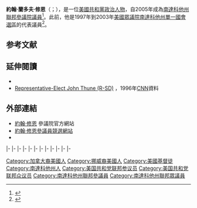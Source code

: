 {{noteTA
|1=zh-hans:伦道夫;zh-hant:蘭多夫;
}}
{{Expand|time=2015-08-05T17:09:22+00:00}}
{{请求翻译|time=2015-08-05T17:09:22+00:00}}
{{Infobox officeholder
|name         = 約翰·修恩<br>John Thune
|image        = John Thune 117th Congress portrait.jpg
|office       = [[美国参议院政党领袖|參議院多數黨黨鞭]]
|leader       = [[米奇·麥康諾|米奇·麥康諾]]
|term_start   = 2019年1月3日
|term_end     = 2021年1月20日
|predecessor  = [[約翰·康寧|約翰·康寧]]
|successor    = [[迪克·德賓|迪克·德賓]]
|jr/sr1       = 聯邦參議員
|state1      = [[南達科他州|南達科他州]]
|alongside1    = [[邁克·朗茲|邁克·朗茲]]
|term_start1   = 2005年1月3日
|term_end1     = 
|predecessor1  = [[湯姆·達施勒|湯姆·達施勒]]
|successor1    = 
|office2      = {{le|美國參議院商業、科學和運輸委員會|United States Senate Committee on Commerce, Science, and Transportation|參議院商業委員會}}主席
|term_start2  = 2015年1月3日
|term_end2    = 
|predecessor2= [[傑伊·洛克斐勒|傑伊·洛克斐勒]]
|successor2   = 
|office3      = {{le|美國參議院共和黨會議主席|Republican Conference Chairman of the United States Senate|參議院共和黨會議主席}}
|term_start3  = 2012年1月26日
|term_end3    = 
|predecessor3 = [[拉馬爾·亞歷山大|拉馬爾·亞歷山大]]
|successor3   = 
|state4       = [[南達科他州|南達科他州]]
|district4    = [[南達科他州單一國會選區|一]]
|term_start4  = 1997年1月3日
|term_end4    = 2003年1月3日
|predecessor4 = [[蒂姆·約翰遜_(南達科他州政治人物)|蒂姆·約翰遜]]
|successor4   = {{le|比爾·詹克洛|Bill Janklow}}
|birth_name   = 約翰·蘭多夫·圖恩<br>John Randolph Thune
|birth_date   = {{birth date and age|1961|1|7}}
|birth_place  = {{US}}[[南達科他州|南達科他州]][[瓊斯縣_(南達科他州)|瓊斯縣]][[默多_(南达科他州)|默多]]
|death_date   = 
|death_place  = 
|party        = [[共和黨_(美國)|共和黨]]
|spouse       = 金伯利·威姆斯（Kimberley Weems）
|children     = 布列塔尼（Brittany）<br>拉里薩（Larissa）
|alma_mater   = [[拜歐拉大學|拜歐拉大學]]{{small|（[[文學士|BA]]）}}<br>[[南達科塔大學|南達科塔大學]]{{small|（[[工商管理碩士|MBA]]）}}
|website      = {{URL|http://www.thune.senate.gov|參議院網站}}
}}

'''約翰·蘭多夫·修恩'''（{{lang-en|'''John Randolph Thune'''}}；{{bd|1961年|1月7日}}），是一位[[美國|美國]][[共和黨_(美國)|共和黨]][[政治人物|政治人物]]，自2005年成為[[南達科他州|南達科他州]][[美國參議院|聯邦參議院議員]]<ref>{{Cite web |url=http://clerk.house.gov/member_info/electionInfo/2004/2004Stat.htm#41 |title=2004 ELECTION STATISTICS |accessdate=2015-08-05 |archive-date=2011-06-10 |archive-url=https://web.archive.org/web/20110610221936/http://clerk.house.gov/member_info/electionInfo/2004/2004Stat.htm#41 |dead-url=no }}</ref>。此前，他是1997年到2003年[[美國眾議院|美國眾議院]][[南達科他州單一國會選區|南達科他州單一國會選區]]的代表議員<ref name="clerkresults">{{cite web |url=http://clerk.house.gov/member_info/electionInfo/index.html |title=Election Statistics |accessdate=2007-08-08 |publisher=Office of the Clerk of the House of Representatives |archive-date=2007-07-25 |archive-url=https://web.archive.org/web/20070725184700/http://clerk.house.gov/member_info/electionInfo/index.html |dead-url=no }}</ref>。

==参考文献==
{{reflist}}

==延伸閱讀==
*{{CongLinks |congbio=t000250 |ballot=John_Thune |nndb= |votesmart=398 |govtrack=400546 |opencong=400546 |rollcall=444 |politifact=john-thune |fec=S2SD00068 |opensecrets=N00004572 |assets=john-thune |legistorm=96/Sen_John_Thune.html |followthemoney= |ontheissues=Senate/John_Thune.htm |congress=john-thune/1534 |worldcat=lccn-no2006-97611 |cspan=45552 |rose= |imdb=1983025 |bloomberg= |nyt=t/john_r_thune |wsj= |washpo=gIQAtDPp9O }}
*[http://www.cnn.com/ALLPOLITICS/1996/states/frosh/9701/02b/ Representative-Elect John Thune (R-SD)] {{Wayback|url=http://www.cnn.com/ALLPOLITICS/1996/states/frosh/9701/02b/ |date=20150924184434 }}，1996年[[CNN|CNN]]資料

==外部連結==
*[http://thune.senate.gov/ 約翰·修恩] {{Wayback|url=http://thune.senate.gov/ |date=20150801134316 }}參議院官方網站
*[http://johnthune.com/ 約翰·修恩參議員競選網站] {{Wayback|url=http://johnthune.com/ |date=20150802052736 }}
*{{Dmoz|Regional/North_America/United_States/South_Dakota/Government/Federal/US_Senate/John_Thune_%5BR%5D}}

{{s-start}}
{{s-par|us-hs}}
{{s-bef|before=[[蒂姆·約翰遜_(南達科他州政治人物)|蒂姆·約翰遜]]}}
{{s-ttl|title=[[南達科他州單一國會選區|南達科他州單一國會選區]]<br>{{le|南達科他州美國眾議院議員列表|List of United States Representatives from South Dakota|眾議院議員}}|years=1997年－2003年}}
{{s-aft|after={{le|比爾·詹克洛|Bill Janklow}}}}
|-
{{s-ppo}}
{{s-bef|before={{le|拉里·普雷斯勒|Larry Pressler}}}}
{{s-ttl|title={{nowrap|[[美國參議員|美國參議員]]{{le|南達科他州美國參議院議員列表|List of United States Senators from South Dakota|南達科他州}}[[共和黨_(美國)|共和黨]]被提名人}}<br>（[[美國參議員類別|第2類]]）|years={{le|2002年南達科他州美國參議院議員選舉|United States Senate election in South Dakota, 2002|2002年}}}}
{{s-aft|after={{le|喬爾·戴克斯特拉|Joel Dykstra}}}}
|-
{{s-bef|before=[[羅恩·施密特|羅恩·施密特]]}}
{{s-ttl|title={{nowrap|[[美國參議員|美國參議員]]{{le|南達科他州美國參議院議員列表|List of United States Senators from South Dakota|南達科他州}}[[共和黨_(美國)|共和黨]]被提名人}}<br>（[[美國參議員類別|第3類]]）|years={{le|2004年南達科他州美國參議院議員選舉|United States Senate election in South Dakota, 2004|2004年}}、{{le|2010年南達科他州美國參議院議員選舉|United States Senate election in South Dakota, 2010|2010年}}、{{le|2016年南達科他州美國參議院議員選舉|United States Senate election in South Dakota, 2016|2016年}}}}
{{s-inc|recent}}
|-
{{s-bef|before=[[罗伯特·班尼特|罗伯特·班尼特]]}}
{{s-ttl|title=[[美国参议院政党领袖|参议院共和党首席副鞭]]|years=2007年–2009年}}
{{s-aft|after=[[理查·波爾|理查·波爾]]}}
|-
{{s-bef|before=[[約翰·康寧|約翰·康寧]]}}
{{s-ttl|title={{le|美國參議院共和黨會議副主席|Republican Conference Vice-Chair of the United States Senate|參議院共和黨會議副主席}}|years=2009年}}
{{s-aft|after=[[麗莎·穆爾科斯基|麗莎·穆爾科斯基]]}}
|-
{{s-bef|before=[[約翰·恩賽因|約翰·恩賽因]]}}
{{s-ttl|title={{le|參議院共和黨政策委員會|Senate Republican Policy Committee}}主席|years=2009年－2012年}}
{{s-aft|rows=2|after=[[約翰·巴拉索|約翰·巴拉索]]}}
|-
{{s-bef|before=[[拉馬爾·亞歷山大|拉馬爾·亞歷山大]]}}
{{s-ttl|title={{le|美國參議院共和黨會議主席|Republican Conference Chairman of the United States Senate|參議院共和黨會議主席}}|years=2012年–2019年}}
|-
{{s-bef|before=[[約翰·康寧|約翰·康寧]]}}
{{s-ttl|title=[[美国参议院政党领袖|参议院共和党党鞭]]|years=2019年-至今}}
{{s-inc}}
|-
{{s-par|us-sen}}
{{s-bef|before=[[湯姆·達施勒|湯姆·達施勒]]}}
{{s-ttl|title={{le|南達科他州美國參議院議員列表|List of United States Senators from South Dakota|南達科他州第3類參議員}}|years=2005年－|alongside=[[蒂姆·約翰遜_(南達科他州政治人物)|蒂姆·約翰遜]]、[[邁克·朗茲|邁克·朗茲]]}}
{{s-inc}}
|-
{{s-bef|before=[[凱·貝利·哈奇森|凱·貝利·哈奇森]]}}
{{s-ttl|title={{le|美國參議院商業、科學和運輸委員會|United States Senate Committee on Commerce, Science, and Transportation|參議院商業委員會}}副主席|years=2013年－2015年}}
{{s-aft|after=[[比爾·納爾遜|比爾·納爾遜]]}}
|-
{{s-bef|before=[[傑伊·洛克斐勒|傑伊·洛克斐勒]]}}
{{s-ttl|title={{le|美國參議院商業、科學和運輸委員會|United States Senate Committee on Commerce, Science, and Transportation|參議院商業委員會}}主席|years=2015年–2019年}}
{{s-aft|after=[[羅傑·威克|羅傑·威克]]}}
|-
{{s-bef|before=[[約翰·康寧|約翰·康寧]]}}
{{s-ttl|title=[[美国参议院政党领袖|参议院多数党党鞭]]|years=2019年-2021年}}
{{s-aft|after=[[迪克·德賓|迪克·德賓]]}}
|-
{{s-prec|usa}}
{{s-bef|before=[[理查·波爾|理查·波爾]]}}
{{s-ttl|title=[[美國參議員資歷|美國參議員資歷]]|years=第21位}}
{{s-aft|after=[[羅伯特·曼南德茲|羅伯特·曼南德茲]]}}
{{s-end}}

{{Current U.S. Senators}}
{{Authority control}}
{{DEFAULTSORT:Thune, John}}

[[Category:加拿大裔美國人|Category:加拿大裔美國人]]
[[Category:挪威裔美國人|Category:挪威裔美國人]]
[[Category:美國基督徒|Category:美國基督徒]]
[[Category:南達科他州人|Category:南達科他州人]]
[[Category:美国共和党联邦参议员|Category:美国共和党联邦参议员]]
[[Category:美国共和党联邦众议员|Category:美国共和党联邦众议员]]
[[Category:南達科他州聯邦參議員|Category:南達科他州聯邦參議員]]
[[Category:南達科他州聯邦眾議員|Category:南達科他州聯邦眾議員]]